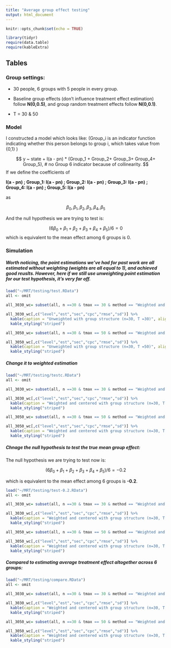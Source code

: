 ```yaml
---
title: "Average group effect testing"
output: html_document
---
```


```r
knitr::opts_chunk$set(echo = TRUE)

library(tidyr)
require(data.table)
require(kableExtra)
```

## Tables

### Group settings: 

+ 30 people, 6 groups with 5 people in every group. 

+ Baseline group effects (don't influence treatment effect estimation) follow **N(0,0.5)**, and group random treatment effects follow **N(0,0.1)**.

+ T = 30 & 50

### Model

I constructed a model which looks like: (Group_i is an indicator function indicating whether this person belongs to group i, which takes value from {0,1} )

$$
y ~ state + I(a - pn) * (Group_1 + Group_2+ Group_3+ Group_4+ Group_5), # no Group 6 indicator because of collinearity.
$$
If we define the coefficients of 

**I(a - pn) ;  Group_1: I(a - pn) ;  Group_2: I(a - pn) ;  Group_3: I(a - pn) ;  Group_4: I(a - pn) ;  Group_5: I(a - pn)** 

as 

$$
\beta_0 , \beta_1 , \beta_2 , \beta_3 , \beta_4 , \beta_5
$$

And the null hypothesis we are trying to test is: 

$$
(6 \beta_0 + \beta_1 + \beta_2 + \beta_3 + \beta_4 + \beta_5)/6 = 0
$$
which is equivalent to the mean effect among 6 groups is 0. 


### Simulation

##### Worth noticing, the point estimations we've had for past work are all estimated without weighting (weights are all equal to 1), and achieved good reuslts. However, here if we still use unweighting point estimation for our test hypothesis, it's very far off.


```r
load("~/MRT/testing/test.RData")
all <- omit

all_3030_wc= subset(all, n ==30 & tmax == 30 & method == "Weighted and centered")

all_3030_wc[,c("level","est","sec","cpc","rmse","sd")] %>% 
  kable(caption = "Unweighted with group structure (n=30, T =30)", align = "c") %>%
  kable_styling("striped")
```





```r
all_3050_wc= subset(all, n ==30 & tmax == 50 & method == "Weighted and centered")

all_3050_wc[,c("level","est","sec","cpc","rmse","sd")] %>% 
  kable(caption = "Unweighted with group structure (n=30, T =50)", align = "c") %>%
  kable_styling("striped")
```



##### Change it to weighted estimation 


```r
load("~/MRT/testing/testc.RData")
all <- omit

all_3030_wc= subset(all, n ==30 & tmax == 30 & method == "Weighted and centered")

all_3030_wc[,c("level","est","sec","cpc","rmse","sd")] %>% 
  kable(caption = "Weighted and centered with group structure (n=30, T =30)", align = "c") %>%
  kable_styling("striped")
```





```r
all_3050_wc= subset(all, n ==30 & tmax == 50 & method == "Weighted and centered")

all_3050_wc[,c("level","est","sec","cpc","rmse","sd")] %>% 
  kable(caption = "Weighted and centered with group structure (n=30, T =50)", align = "c") %>%
  kable_styling("striped")
```



##### Chnage the null hypothesis to test the true mean group effect:

The null hypothesis we are trying to test now is: 

$$
(6 \beta_0 + \beta_1 + \beta_2 + \beta_3 + \beta_4 + \beta_5)/6 = -0.2
$$

which is equivalent to the mean effect among 6 groups is **-0.2**. 


```r
load("~/MRT/testing/test-0.2.RData")
all <- omit

all_3030_wc= subset(all, n ==30 & tmax == 30 & method == "Weighted and centered")

all_3030_wc[,c("level","est","sec","cpc","rmse","sd")] %>% 
  kable(caption = "Weighted and centered with group structure (n=30, T =30)", align = "c") %>%
  kable_styling("striped")
```





```r
all_3050_wc= subset(all, n ==30 & tmax == 50 & method == "Weighted and centered")

all_3050_wc[,c("level","est","sec","cpc","rmse","sd")] %>% 
  kable(caption = "Weighted and centered with group structure (n=30, T =50)", align = "c") %>%
  kable_styling("striped")
```


##### Compared to estimating average treatment effect altogether across 6 groups:


```r
load("~/MRT/testing/compare.RData")
all <- omit

all_3030_wc= subset(all, n ==30 & tmax == 30 & method == "Weighted and centered")

all_3030_wc[,c("level","est","sec","cpc","rmse","sd")] %>% 
  kable(caption = "Weighted and centered with group structure (n=30, T =30)", align = "c") %>%
  kable_styling("striped")
```





```r
all_3050_wc= subset(all, n ==30 & tmax == 50 & method == "Weighted and centered")

all_3050_wc[,c("level","est","sec","cpc","rmse","sd")] %>% 
  kable(caption = "Weighted and centered with group structure (n=30, T =50)", align = "c") %>%
  kable_styling("striped")
```


